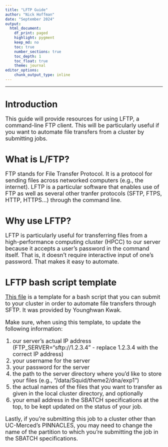 ```yaml
---
title: "LFTP Guide"
author: "Nick Hoffman"
date: "September 2024"
output:
  html_document:
    df_print: paged
    highlight: pygment
    keep_md: no
    toc: true
    number_sections: true
    toc_depth: 1
    toc_float: true
    theme: journal
editor_options:
    chunk_output_type: inline
---
```


<style type="text/css">
h2, h3, h4, h5, h6 {
  counter-reset: section;
}
p {
  font-size:18px;
}

ul {
  font-size:18px;
}

li {
  font-size:18px;
}
table {
   padding: 0;border-collapse: collapse;
   layout: fixed;
   width: 90%; }
table tr {
   border-top: 1px solid #cccccc;
   background-color: white;
   margin: 0;
   padding: 0; }
table tr:nth-child(2n) {
   background-color: #f8f8f8; }
table tr th {
   font-weight: bold;
   border: 1px solid #cccccc;
   margin: 0;
   padding: 6px 13px; }
table tr td {
   border: 1px solid #cccccc;
   margin: 0;
   padding: 6px 13px; }
table tr th :first-child, table tr td :first-child {
   margin-top: 0; }
table tr th :last-child, table tr td :last-child {
   margin-bottom: 0; }
.html-widget {
    margin: auto;
}
</style>

---

# Introduction

This guide will provide resources for using LFTP, a command-line FTP client. This will be particularly useful if you want to automate file transfers from a cluster by submitting jobs.

# What is L/FTP?

FTP stands for File Transfer Protocol. It is a protocol for sending files across networked computers (e.g., the internet). LFTP is a particular software that enables use of FTP as well as several other tranfer protocols (SFTP, FTPS, HTTP, HTTPS...) through the command line.

# Why use LFTP?

LFTP is particularly useful for transferring files from a high-performance computing cluster (HPCC) to our server because it accepts a user's password in the command itself. That is, it doesn't require interactive input of one's password. That makes it easy to automate.

# LFTP bash script template

[This file](bii-insite.github.io/dm-docs/lftp.sh) is a template for a bash script that you can submit to your cluster in order to automate file transfers through SFTP. It was provided by Younghwan Kwak.

Make sure, when using this template, to update the following information:

1. our server's actual IP address (FTP_SERVER="sftp://1.2.3.4" - replace 1.2.3.4 with the correct IP address)
2. your username for the server
3. your password for the server
4. the path to the server directory where you'd like to store your files (e.g., "/data/Squid/theme2/dna/exp1")
5. the actual names of the files that you want to transfer as given in the local cluster directory, and optionally
6. your email address in the SBATCH specifications at the top, to be kept updated on the status of your job.

Lastly, if you're submitting this job to a cluster other than UC-Merced's PINNACLES, you may need to change the name of the partition to which you're submitting the job in the SBATCH specifications.
